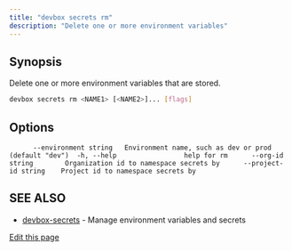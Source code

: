 ```yaml
---
title: "devbox secrets rm"
description: "Delete one or more environment variables"
---
```


## Synopsis[​](#synopsis "Direct link to Synopsis")

Delete one or more environment variables that are stored.

```bash
devbox secrets rm <NAME1> [<NAME2>]... [flags]
```

## Options[​](#options "Direct link to Options")

```
      --environment string   Environment name, such as dev or prod (default "dev")  -h, --help                 help for rm      --org-id string        Organization id to namespace secrets by      --project-id string    Project id to namespace secrets by
```

## SEE ALSO[​](#see-also "Direct link to SEE ALSO")

- [devbox-secrets](/docs/devbox/cli-reference/devbox-secrets/) - Manage environment variables and
  secrets

[Edit this page](https://github.com/jetify-com/devbox/tree/main/docs/app/docs/cli-reference/devbox-secrets-rm.md)
